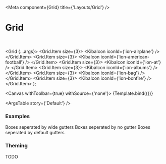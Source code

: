 

<Meta
  component={Grid}
  title={'Layouts/Grid'}
/>

# Grid

<br/>

  <Grid {...args}>
    <Grid.Item size={3}>
      <KibaIcon iconId={'ion-airplane'} />
    </Grid.Item>
    <Grid.Item size={3}>
      <KibaIcon iconId={'ion-american-football'} />
    </Grid.Item>
    <Grid.Item size={3}>
      <KibaIcon iconId={'ion-at'} />
    </Grid.Item>
    <Grid.Item size={3}>
      <KibaIcon iconId={'ion-albums'} />
    </Grid.Item>
    <Grid.Item size={3}>
      <KibaIcon iconId={'ion-bag'} />
    </Grid.Item>
    <Grid.Item size={3}>
      <KibaIcon iconId={'ion-bonfire'} />
    </Grid.Item>
  </Grid>
);

<Canvas withToolbar={true} withSource={'none'}>
  <Story name='Default' args={{}}>
    {Template.bind({})}
  </Story>
</Canvas>

<ArgsTable story={'Default'} />

### Examples

<Canvas>
  <Story name='All Different Sizes'>
    <Grid>
      <Grid.Item size={1}>
        <KibaIcon iconId={'ion-airplane'} />
      </Grid.Item>
      <Grid.Item size={2}>
        <KibaIcon iconId={'ion-american-football'} />
      </Grid.Item>
      <Grid.Item size={3}>
        <KibaIcon iconId={'ion-at'} />
      </Grid.Item>
      <Grid.Item size={4}>
        <KibaIcon iconId={'ion-albums'} />
      </Grid.Item>
      <Grid.Item size={5}>
        <KibaIcon iconId={'ion-bag'} />
      </Grid.Item>
      <Grid.Item size={6}>
        <KibaIcon iconId={'ion-bonfire'} />
      </Grid.Item>
    </Grid>
  </Story>
</Canvas>

<Canvas>
  <Story name='Gutter applied'>
    <Grid shouldAddGutters={true}>
      <Grid.Item size={1}>
        <KibaIcon iconId={'ion-airplane'} />
      </Grid.Item>
      <Grid.Item size={1}>
        <KibaIcon iconId={'ion-american-football'} />
      </Grid.Item>
      <Grid.Item size={1}>
        <KibaIcon iconId={'ion-at'} />
      </Grid.Item>
      <Grid.Item size={1}>
        <KibaIcon iconId={'ion-albums'} />
      </Grid.Item>
      <Grid.Item size={1}>
        <KibaIcon iconId={'ion-bag'} />
      </Grid.Item>
      <Grid.Item size={1}>
        <KibaIcon iconId={'ion-bonfire'} />
      </Grid.Item>
    </Grid>
  </Story>
</Canvas>

<Canvas>
  <Story name='Gutters'>
    <Box>
      <Text>Boxes seperated by wide gutters</Text>
      <Grid shouldAddGutters={true} defaultGutter={PaddingSize.Wide}>
        <Grid.Item size={3}>
          <Box variant='card' isFullWidth={true}/>
        </Grid.Item>
        <Grid.Item size={3}>
          <Box variant='card' isFullWidth={true}/>
        </Grid.Item>
        <Grid.Item size={5}>
          <Box variant='card' isFullWidth={true}/>
        </Grid.Item>
      </Grid>
      <Text>Boxes seperated by no gutter</Text>
      <Grid shouldAddGutters={false}>
        <Grid.Item size={3}>
          <Box variant='card' isFullWidth={true}/>
        </Grid.Item>
        <Grid.Item size={3}>
          <Box variant='card' isFullWidth={true}/>
        </Grid.Item>
        <Grid.Item size={5}>
          <Box variant='card' isFullWidth={true}/>
        </Grid.Item>
      </Grid>
      <Text>Boxes seperated by default gutters</Text>
      <Grid shouldAddGutters={true}>
        <Grid.Item size={3}>
          <Box variant='card' isFullWidth={true}/>
        </Grid.Item>
        <Grid.Item size={3}>
          <Box variant='card' isFullWidth={true}/>
        </Grid.Item>
        <Grid.Item size={5}>
          <Box variant='card' isFullWidth={true}/>
        </Grid.Item>
      </Grid>
    </Box>
  </Story>
</Canvas>

### Theming

TODO
